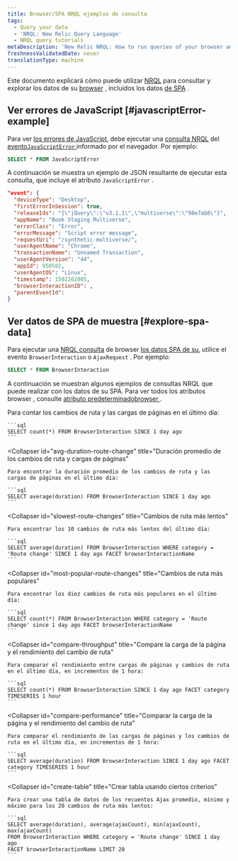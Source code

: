 ```yaml
---
title: Browser/SPA NRQL ejemplos de consulta
tags:
  - Query your data
  - 'NRQL: New Relic Query Language'
  - NRQL query tutorials
metaDescription: 'New Relic NRQL: How to run queries of your browser and single-page application (SPA) data reported by Browser.'
freshnessValidatedDate: never
translationType: machine
---
```


Este documento explicará cómo puede utilizar [NRQL](/docs/query-data/nrql-new-relic-query-language/getting-started/introduction-nrql) para consultar y explorar los datos de su [browser](/docs/browser/new-relic-browser/getting-started/introduction-new-relic-browser) , incluidos los datos [de SPA](/docs/browser/single-page-app-monitoring/get-started/welcome-single-page-app-monitoring) .

## Ver errores de JavaScript [#javascriptError-example]

Para ver [los errores de JavaScript](/docs/browser/new-relic-browser/browser-pro-features/javascript-errors-page-examine-errors-over-time), debe ejecutar una [consulta NRQL](/docs/query-data/nrql-new-relic-query-language/getting-started/introduction-nrql) del [evento`JavaScriptError` ](/docs/insights/insights-data-sources/default-data/browser-default-events-attributes-insights#javascriptError-attributes)informado por el navegador. Por ejemplo:

```sql
SELECT * FROM JavaScriptError
```

A continuación se muestra un ejemplo de JSON resultante de ejecutar esta consulta, que incluye el atributo `JavaScriptError` .

```json
"event": {
  "deviceType": "Desktop",
  "firstErrorInSession": true,
  "releaseIds": "{\"jQuery\":\"v3.1.1\",\"multiverse\":\"98e7ab6\"}",
  "appName": "Book Staging Multiverse",
  "errorClass": "Error",
  "errorMessage": "Script error message",
  "requestUri": "/synthetic-multiverse/",
  "userAgentName": "Chrome",
  "transactionName": "Unnamed Transaction",
  "userAgentVersion": "44",
  "appId": 950582,
  "userAgentOS": "Linux",
  "timestamp": 1502262005,
  "browserInteractionID": ,
  "parentEventId": 
}
```

## Ver datos de SPA de muestra [#explore-spa-data]

Para ejecutar una [NRQL consulta](/docs/query-data/nrql-new-relic-query-language/getting-started/introduction-nrql) de browser [los datos SPA de su](/docs/browser/single-page-app-monitoring/get-started/introduction-single-page-app-monitoring), utilice el evento `BrowserInteraction` o `AjaxRequest` . Por ejemplo:

```sql
SELECT * FROM BrowserInteraction
```

A continuación se muestran algunos ejemplos de consultas NRQL que puede realizar con los datos de su SPA. Para ver todos los atributos browser , consulte [atributo predeterminadobrowser ](/docs/insights/insights-data-sources/default-data/browser-default-events-attributes-insights).

<CollapserGroup>
  <Collapser
    id="count-route-changes"
    title="Cuente los cambios de ruta y las cargas de páginas"
  >
    Para contar los cambios de ruta y las cargas de páginas en el último día:

    ```sql
    SELECT count(*) FROM BrowserInteraction SINCE 1 day ago
    ```
  </Collapser>

  <Collapser
    id="avg-duration-route-change"
    title="Duración promedio de los cambios de ruta y cargas de páginas"
  >
    Para encontrar la duración promedio de los cambios de ruta y las cargas de páginas en el último día:

    ```sql
    SELECT average(duration) FROM BrowserInteraction SINCE 1 day ago
    ```
  </Collapser>

  <Collapser
    id="slowest-route-changes"
    title="Cambios de ruta más lentos"
  >
    Para encontrar los 10 cambios de ruta más lentos del último día:

    ```sql
    SELECT average(duration) FROM BrowserInteraction WHERE category = 'Route change' SINCE 1 day ago FACET browserInteractionName
    ```
  </Collapser>

  <Collapser
    id="most-popular-route-changes"
    title="Cambios de ruta más populares"
  >
    Para encontrar los diez cambios de ruta más populares en el último día:

    ```sql
    SELECT count(*) FROM BrowserInteraction WHERE category = 'Route change' since 1 day ago FACET browserInteractionName
    ```
  </Collapser>

  <Collapser
    id="compare-throughput"
    title="Compare la carga de la página y el rendimiento del cambio de ruta"
  >
    Para comparar el rendimiento entre cargas de páginas y cambios de ruta en el último día, en incrementos de 1 hora:

    ```sql
    SELECT count(*) FROM BrowserInteraction SINCE 1 day ago FACET category TIMESERIES 1 hour
    ```
  </Collapser>

  <Collapser
    id="compare-performance"
    title="Comparar la carga de la página y el rendimiento del cambio de ruta"
  >
    Para comparar el rendimiento de las cargas de páginas y los cambios de ruta en el último día, en incrementos de 1 hora:

    ```sql
    SELECT average(duration) FROM BrowserInteraction SINCE 1 day ago FACET category TIMESERIES 1 hour
    ```
  </Collapser>

  <Collapser
    id="create-table"
    title="Crear tabla usando ciertos criterios"
  >
    Para crear una tabla de datos de los recuentos Ajax promedio, mínimo y máximo para los 20 cambios de ruta más lentos:

    ```sql
    SELECT average(duration), average(ajaxCount), min(ajaxCount), max(ajaxCount) 
    FROM BrowserInteraction WHERE category = 'Route change' SINCE 1 day ago 
    FACET browserInteractionName LIMIT 20
    ```
  </Collapser>
</CollapserGroup>